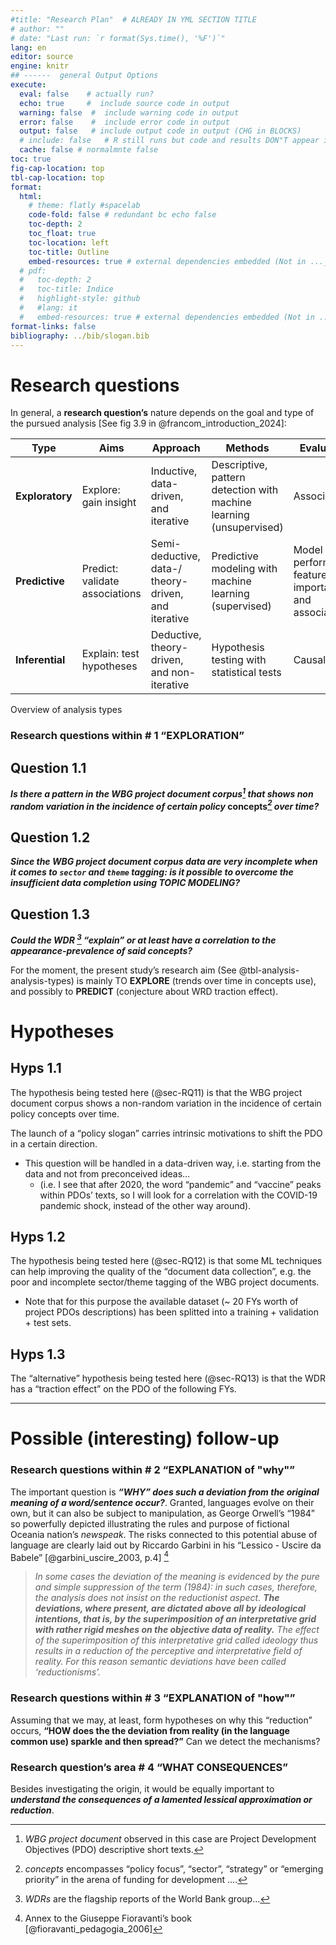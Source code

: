 ```yaml
---
#title: "Research Plan"  # ALREADY IN YML SECTION TITLE 
# author: ""
# date: "Last run: `r format(Sys.time(), '%F')`"
lang: en
editor: source
engine: knitr
## ------  general Output Options
execute:     
  eval: false    # actually run? 
  echo: true     #  include source code in output
  warning: false  #  include warning code in output
  error: false    #  include error code in output
  output: false   # include output code in output (CHG in BLOCKS)
  # include: false   # R still runs but code and results DON"T appear in output  
  cache: false # normalmnte false
toc: true
fig-cap-location: top
tbl-cap-location: top
format:
  html:
    # theme: flatly #spacelab
    code-fold: false # redundant bc echo false 
    toc-depth: 2
    toc_float: true
    toc-location: left
    toc-title: Outline
    embed-resources: true # external dependencies embedded (Not in ..._files/)
  # pdf:
  #   toc-depth: 2
  #   toc-title: Indice
  #   highlight-style: github
  #   #lang: it
  #   embed-resources: true # external dependencies embedded (Not in ..._files/)
format-links: false
bibliography: ../bib/slogan.bib
---
```


# Research questions {#sec-RQ}

In general, a **research question's** nature depends on the goal and type of the pursued analysis [See fig 3.9 in @francom_introduction_2024]: 


::: {#tbl-analysis-analysis-types tbl-colwidths="[15, 19, 22, 22, 22]"}

| Type | Aims | Approach | Methods | Evaluation |
|------|------|----------|---------|------------|
| **Exploratory** | Explore: gain insight | Inductive, data-driven, and iterative | Descriptive, pattern detection with machine learning (unsupervised) | Associative |
| **Predictive** | Predict: validate associations | Semi-deductive, data-/ theory-driven, and iterative | Predictive modeling with machine learning (supervised) | Model performance, feature importance, and associative |
| **Inferential** | Explain: test hypotheses | Deductive, theory-driven, and non-iterative | Hypothesis testing with statistical tests | Causal |

Overview of analysis types
:::


### Research questions within \# 1 "EXPLORATION"

## Question 1.1 {#sec-RQ11}
***Is there a pattern in the WBG project document corpus[^1] that shows non random variation in the incidence of certain policy *concepts*[^2] over time?*** 

[^1]: *WBG project document* observed in this case are Project Development Objectives (PDO) descriptive short texts. 
[^2]: *concepts* encompasses "policy focus", "sector", "strategy" or "emerging priority" in the arena of funding for development  ....

## Question 1.2 {#sec-RQ12}
***Since the WBG project document corpus data are very incomplete when it comes to `sector` and `theme` tagging: is it possible to overcome the insufficient data completion using TOPIC MODELING?***  

## Question 1.3 {#sec-RQ13}
***Could the WDR [^3] "explain" or at least have a correlation to the appearance-prevalence of said concepts?***  

For the moment, the present study's research aim (See @tbl-analysis-analysis-types) is mainly TO **EXPLORE** (trends over time in concepts use), and possibly to **PREDICT** (conjecture about WRD traction effect).

[^3]: *WDRs* are the flagship reports of the World Bank group...


# Hypotheses

## Hyps 1.1 

The hypothesis being tested here (@sec-RQ11) is that the WBG project document corpus shows a non-random variation in the incidence of certain policy concepts over time. 

The launch of a "policy slogan" carries intrinsic motivations to shift the PDO in a certain direction. 

+ This question will be handled in a data-driven way, i.e. starting from the data and not from preconceived ideas... 
   + (i.e. I see that after 2020, the word "pandemic" and "vaccine" peaks within PDOs' texts, so I will look for a correlation with the COVID-19 pandemic shock, instead of the other way around).

## Hyps 1.2

The hypothesis being tested here (@sec-RQ12) is that some ML techniques can help improving the quality of the "document data collection", e.g. the poor and incomplete sector/theme tagging of the WBG project documents.

+ Note that for this purpose the available dataset (~ 20 FYs worth of project PDOs descriptions) has been splitted into a training + validation + test sets.  

## Hyps 1.3
The "alternative" hypothesis being tested here (@sec-RQ13) is that the WDR has a "traction effect" on the PDO of the following FYs.
 
___ 

# Possible (interesting) follow-up
### Research questions within \# 2 "EXPLANATION of \"why\""

The important question is ***"WHY" does such a deviation from the original meaning of a word/sentence occur?***. Granted, languages evolve on their own, but it can also be subject to manipulation, as George Orwell's "1984" so powerfully depicted illustrating the rules and purpose of fictional Oceania nation's *newspeak*. The risks connected to this potential abuse of language are clearly laid out by Riccardo Garbini in his "Lessico - Uscire da Babele" [@garbini_uscire_2003, p.4] [^4]\
<!-- > In alcuni casi la deviazione del significato si evidenzia mediante la soppressione pura e semplice del termine (1984): in tali casi dunque l'analisi non insiste sull'aspetto riduzionista. Le deviazioni, laddove presenti, sono dettate soprattutto da intenti ideologici, ossia dalla sovrapposizione di una griglia interpretativa con maglie piuttosto rigide sui dati oggettivi della realtà. L'effetto della sovrapposizione di questa griglia interpretativa chiamata ideologia risulta in tal modo una riduzione del campo percettivo ed interpretativo della realtà. Per questa ragione le deviazioni semantiche sono state denominate 'riduzionismi'.  -->

[^4]: Annex to the Giuseppe Fioravanti's book [@fioravanti_pedagogia_2006]

> *In some cases the deviation of the meaning is evidenced by the pure and simple suppression of the term (1984): in such cases, therefore, the analysis does not insist on the reductionist aspect. **The deviations, where present, are dictated above all by ideological intentions, that is, by the superimposition of an interpretative grid with rather rigid meshes on the objective data of reality.** The effect of the superimposition of this interpretative grid called ideology thus results in a reduction of the perceptive and interpretative field of reality. For this reason semantic deviations have been called 'reductionisms'.*

### Research questions within \# 3 "EXPLANATION of \"how\""

Assuming that we may, at least, form hypotheses on why this "reduction" occurs, **"HOW does the the deviation from reality (in the language common use) sparkle and then spread?"** Can we detect the mechanisms? 

### Research question's area \# 4 "WHAT CONSEQUENCES" 

Besides investigating the origin, it would be equally important to ***understand the consequences of a lamented lessical approximation or reduction***.


